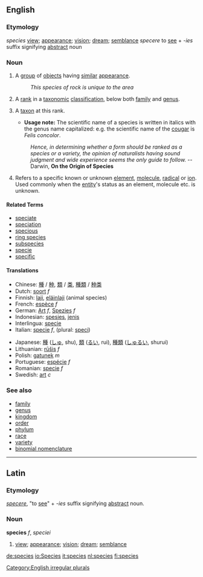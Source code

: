 {{wikipedia}}
==English==
=== Etymology ===
{{L.}} ''species'' [[view]]; [[appearance]]; [[vision]]; [[dream]]; [[semblance]] ''specere'' to [[see]] + ''-ies'' suffix signifying [[abstract]] noun

=== Noun ===
[[Category:English irregular plurals]]
{{en-noun|species|species}}

# A [[group]] of [[objects]] having [[similar]] [[appearance]].
#: ''This species of rock is unique to the area''
# {{taxonomy}} A [[rank]] in a [[taxonomic]] [[classification]], below both [[family]] and [[genus]].
# {{taxonomy}} A [[taxon]] at this rank.
#*'''Usage note:''' The scientific name of a species is written in italics with the genus name capitalized: e.g. the scientific name of the [[cougar]] is ''Felis concolor''.
#: ''Hence, in determining whether a form should be ranked as a species or a variety, the opinion of naturalists having sound judgment and wide experience seems the only guide to follow.'' -- Darwin, '''On the Origin of Species'''
# {{chemistry}} Refers to a specific known or unknown [[element]], [[molecule]], [[radical]] or [[ion]].  Used commonly when the [[entity]]'s status as an element, molecule etc. is unknown.

==== Related Terms ====
*[[speciate]]
*[[speciation]]
*[[specious]]
*[[ring species]]
*[[subspecies]]
*[[specie]]
*[[specific]]

====Translations====
{{top}}
*Chinese: [[種]] / [[种]], [[類]] / [[类]], [[種類]] / [[种类]]
*Dutch: [[soort]] ''f''
*Finnish: [[laji]], [[eläinlaji]] (animal species)
*French: [[espèce]] ''f''
*German: [[Art]] ''f'', [[Spezies]] ''f''
*Indonesian: [[spesies]], [[jenis]]
*Interlingua: [[specie]]
*Italian: [[specie]] ''f'', (plural: [[speci]])
{{mid}}
*Japanese: [[種]] ([[しゅ]], shu), [[類]] ([[るい]], rui), [[種類]] ([[しゅるい]], shurui)
*Lithuanian: [[rūšis]] ''f''
*Polish: [[gatunek]] ''m''
*Portuguese: [[espécie]] ''f''
*Romanian: [[specie]] ''f''
*Swedish: [[art]] ''c''
{{bottom}}

===See also===
*[[family]]
*[[genus]]
*[[kingdom]]
*[[order]]
*[[phylum]]
*[[race]]
*[[variety]]
*[[binomial nomenclature]]

----
==Latin==
===Etymology===
''[[specere]]'', "to [[see]]" + ''-ies'' suffix signifying [[abstract]] noun.
===Noun===
'''species''' ''f'', ''speciei''
#[[view]]; [[appearance]]; [[vision]]; [[dream]]; [[semblance]] 


[[de:species]]
[[io:Species]]
[[it:species]]
[[nl:species]]
[[fi:species]]
